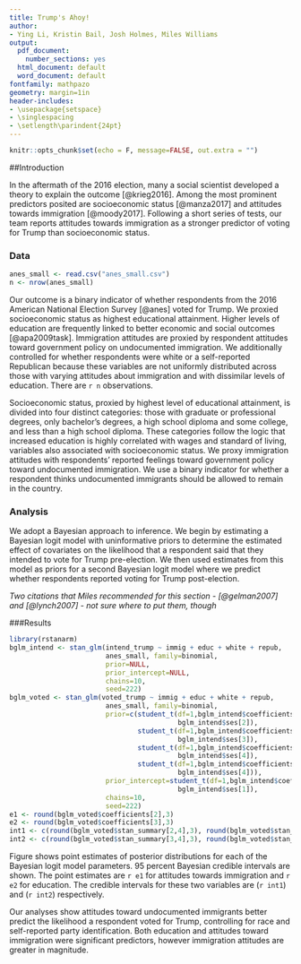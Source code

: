 ```yaml
---
title: Trump's Ahoy!
author: 
- Ying Li, Kristin Bail, Josh Holmes, Miles Williams
output:
  pdf_document:
    number_sections: yes
  html_document: default
  word_document: default
fontfamily: mathpazo
geometry: margin=1in
header-includes:
- \usepackage{setspace}
- \singlespacing
- \setlength\parindent{24pt}
---
```


```r
knitr::opts_chunk$set(echo = F, message=FALSE, out.extra = "")
```
##Introduction

In the aftermath of the 2016 election, many a social scientist developed a theory to explain the outcome [@krieg2016]. Among the most prominent predictors posited are socioeconomic status [@manza2017] and attitudes towards immigration [@moody2017]. Following a short series of tests, our team reports attitudes towards immigration as a stronger predictor of voting for Trump than socioeconomic status. 

### Data
```r
anes_small <- read.csv("anes_small.csv")
n <- nrow(anes_small) 
```

Our outcome is a binary indicator of whether respondents from the 2016 American National Election Survey [@anes] voted for Trump. We proxied socioeconomic status as highest educational attainment. Higher levels of education are frequently linked to better economic and social outcomes [@apa2009task]. Immigration attitudes are proxied by respondent attitudes toward government policy on undocumented immigration. We additionally controlled for whether respondents were white or a self-reported Republican because these variables are not uniformly distributed across those with varying attitudes about immigration and with dissimilar levels of education. There are `r n` observations.

Socioeconomic status, proxied by highest level of educational attainment, is divided into four distinct categories: those with graduate or professional degrees, only bachelor's degrees, a high school diploma and some college, and less than a high school diploma. These categories follow the logic that increased education is highly correlated with wages and standard of living, variables also associated with socioeconomic status. We proxy immigration attitudes with respondents' reported feelings toward government policy toward undocumented immigration. We use a binary indicator for whether a respondent thinks undocumented immigrants should be allowed to remain in the country. 

### Analysis

We adopt a Bayesian approach to inference. We begin by estimating a Bayesian logit model with uninformative priors 
to determine the estimated effect of covariates on the likelihood that a respondent said that they intended to vote
for Trump pre-election. We then used estimates from this model as priors for a second Bayesian logit model where we
predict whether respondents reported voting for Trump post-election.

*Two citations that Miles recommended for this section - [@gelman2007] and [@lynch2007] - not sure where to put them, though*

###Results
```r
library(rstanarm)
bglm_intend <- stan_glm(intend_trump ~ immig + educ + white + repub,
                        anes_small, family=binomial,
                        prior=NULL,
                        prior_intercept=NULL,
                        chains=10,
                        seed=222)
bglm_voted <- stan_glm(voted_trump ~ immig + educ + white + repub,
                        anes_small, family=binomial,
                        prior=c(student_t(df=1,bglm_intend$coefficients[2],
                                          bglm_intend$ses[2]),
                                student_t(df=1,bglm_intend$coefficients[3],
                                          bglm_intend$ses[3]),
                                student_t(df=1,bglm_intend$coefficients[4],
                                          bglm_intend$ses[4]),
                                student_t(df=1,bglm_intend$coefficients[5],
                                          bglm_intend$ses[4])),
                        prior_intercept=student_t(df=1,bglm_intend$coefficients[1],
                                          bglm_intend$ses[1]),
                        chains=10,
                        seed=222)
e1 <- round(bglm_voted$coefficients[2],3)
e2 <- round(bglm_voted$coefficients[3],3)
int1 <- c(round(bglm_voted$stan_summary[2,4],3), round(bglm_voted$stan_summary[2,10],3))
int2 <- c(round(bglm_voted$stan_summary[3,4],3), round(bglm_voted$stan_summary[3,10],3))
```
\begin{figure}
\includegraphics{bayesplot.png}
\caption{Estimates and Credential Intervals of A Bayesian Logit Model}
\label{fig:bayesplot}
\end{figure}

Figure \ref{fig:bayesplot} shows point estimates of posterior distributions for each of the Bayesian logit model parameters. 95 percent Bayesian credible intervals are shown. The point estimates are `r e1` for attitudes towards immigration and `r e2` for education. The credible intervals for these two variables are (`r int1`) and (`r int2`) respectively.

Our analyses show attitudes toward undocumented immigrants better predict the likelihood a respondent voted for
Trump, controlling for race and self-reported party identification. Both education and attitudes toward immigration were significant predictors, however immigration attitudes are greater in magnitude. 


